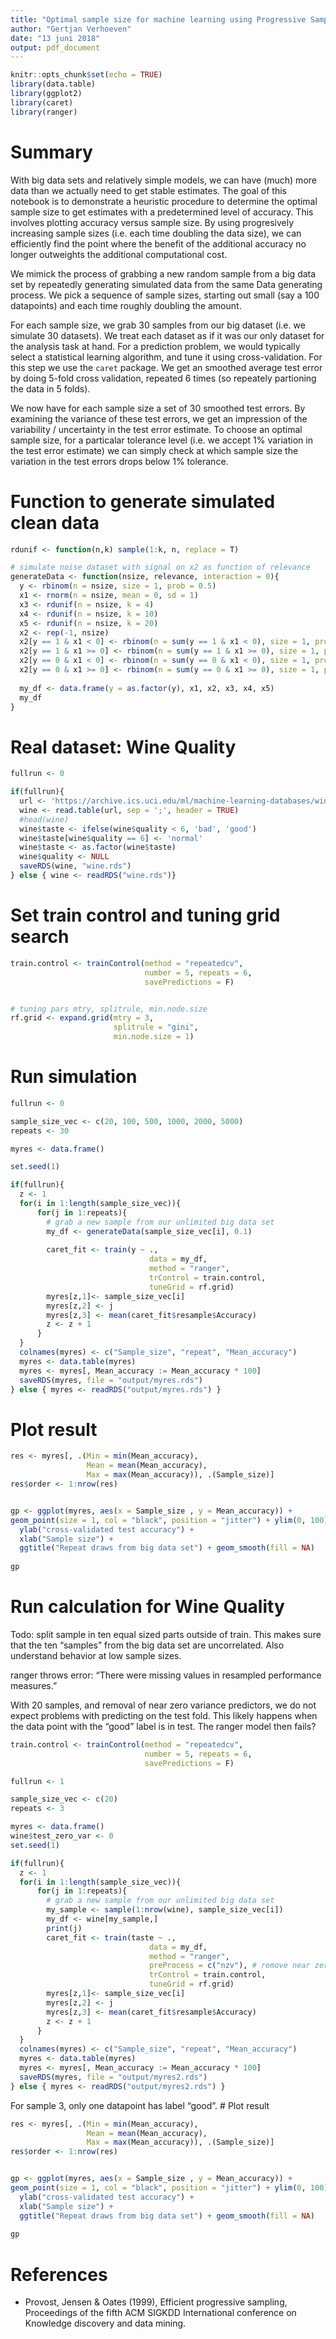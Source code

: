 ```yaml
---
title: "Optimal sample size for machine learning using Progressive Sampling"
author: "Gertjan Verhoeven"
date: "13 juni 2018"
output: pdf_document
---
```


```r
knitr::opts_chunk$set(echo = TRUE)
library(data.table)
library(ggplot2)
library(caret)
library(ranger)
```

# Summary

With big data sets and relatively simple models, we can have (much) more data than we actually need to get stable estimates.
The goal of this notebook is to demonstrate a heuristic procedure to determine the optimal sample size to get estimates with a predetermined level of accuracy. This involves plotting accuracy versus sample size. By using progresively increasing sample sizes (i.e. each time doubling the data size), we can efficiently find the point where the benefit of the additional accuracy no longer outweights the additional computational cost. 

We mimick the process of grabbing a new random sample from a big data set by repeatedly generating simulated data from the same Data generating process. We pick a sequence of sample sizes, starting out small (say a 100 datapoints) and each time roughly doubling the amount.

For each sample size, we grab 30 samples from our big dataset (i.e. we simulate 30 datasets). We treat each dataset as if it was our only dataset for the analysis task at hand. For a prediction problem, we would typically select a statistical learning algorithm, and tune it using cross-validation. For this step we use the `caret` package. We get an smoothed average test error by doing 5-fold cross validation, repeated 6 times (so repeately partioning the data in 5 folds). 

We now have for each sample size a set of 30 smoothed test errors. By examining the variance of these test errors, we get an impression of the variability / uncertainty in the test error estimate. To choose an optimal sample size, for a particalar tolerance level (i.e. we accept 1% variation in the test error estimate) we can simply check at which sample size the variation in the test errors drops below 1% tolerance.

# Function to generate simulated clean data

```r
rdunif <- function(n,k) sample(1:k, n, replace = T)

# simulate noise dataset with signal on x2 as function of relevance
generateData <- function(nsize, relevance, interaction = 0){
  y <- rbinom(n = nsize, size = 1, prob = 0.5)
  x1 <- rnorm(n = nsize, mean = 0, sd = 1)
  x3 <- rdunif(n = nsize, k = 4)
  x4 <- rdunif(n = nsize, k = 10)
  x5 <- rdunif(n = nsize, k = 20)
  x2 <- rep(-1, nsize)
  x2[y == 1 & x1 < 0] <- rbinom(n = sum(y == 1 & x1 < 0), size = 1, prob = 0.5 - relevance - interaction)
  x2[y == 1 & x1 >= 0] <- rbinom(n = sum(y == 1 & x1 >= 0), size = 1, prob = 0.5 - relevance + interaction)
  x2[y == 0 & x1 < 0] <- rbinom(n = sum(y == 0 & x1 < 0), size = 1, prob = 0.5 + relevance - interaction)
  x2[y == 0 & x1 >= 0] <- rbinom(n = sum(y == 0 & x1 >= 0), size = 1, prob = 0.5 + relevance + interaction)
  
  my_df <- data.frame(y = as.factor(y), x1, x2, x3, x4, x5)
  my_df
}
```

# Real dataset: Wine Quality

```r
fullrun <- 0

if(fullrun){
  url <- 'https://archive.ics.uci.edu/ml/machine-learning-databases/wine-quality/winequality-white.csv'
  wine <- read.table(url, sep = ';', header = TRUE)
  #head(wine)
  wine$taste <- ifelse(wine$quality < 6, 'bad', 'good')
  wine$taste[wine$quality == 6] <- 'normal'
  wine$taste <- as.factor(wine$taste)
  wine$quality <- NULL
  saveRDS(wine, "wine.rds")
} else { wine <- readRDS("wine.rds")}
```


# Set train control and tuning grid search

```r
train.control <- trainControl(method = "repeatedcv", 
                              number = 5, repeats = 6, 
                              savePredictions = F)


# tuning pars mtry, splitrule, min.node.size
rf.grid <- expand.grid(mtry = 3, 
                       splitrule = "gini",
                       min.node.size = 1)

```

# Run simulation

```r
fullrun <- 0

sample_size_vec <- c(20, 100, 500, 1000, 2000, 5000)
repeats <- 30

myres <- data.frame()

set.seed(1)

if(fullrun){
  z <- 1
  for(i in 1:length(sample_size_vec)){
      for(j in 1:repeats){
        # grab a new sample from our unlimited big data set
        my_df <- generateData(sample_size_vec[i], 0.1)
        
        caret_fit <- train(y ~ ., 
                               data = my_df,
                               method = "ranger",
                               trControl = train.control,
                               tuneGrid = rf.grid)
        myres[z,1]<- sample_size_vec[i]
        myres[z,2] <- j
        myres[z,3] <- mean(caret_fit$resample$Accuracy)
        z <- z + 1
      }
  }
  colnames(myres) <- c("Sample_size", "repeat", "Mean_accuracy")
  myres <- data.table(myres)
  myres <- myres[, Mean_accuracy := Mean_accuracy * 100]
  saveRDS(myres, file = "output/myres.rds")
} else { myres <- readRDS("output/myres.rds") }
```

# Plot result

```r
res <- myres[, .(Min = min(Mean_accuracy),
                 Mean = mean(Mean_accuracy),
                 Max = max(Mean_accuracy)), .(Sample_size)]
res$order <- 1:nrow(res)


gp <- ggplot(myres, aes(x = Sample_size , y = Mean_accuracy)) +
geom_point(size = 1, col = "black", position = "jitter") + ylim(0, 100) + 
  ylab("cross-validated test accuracy") + 
  xlab("Sample size") +
  ggtitle("Repeat draws from big data set") + geom_smooth(fill = NA)
  
gp
```


# Run calculation for Wine Quality

Todo: split sample in ten equal sized parts outside of train.
This makes sure that the ten "samples" from the big data set are uncorrelated.
Also understand behavior at low sample sizes.

ranger throws error:
"There were missing values in resampled performance measures."

With 20 samples, and removal of near zero variance predictors, we do not expect problems with predicting on the test fold.
This likely happens when the data point with the "good" label is in test.
The ranger model then fails?

```r
train.control <- trainControl(method = "repeatedcv", 
                              number = 5, repeats = 6, 
                              savePredictions = F)
```


```r
fullrun <- 1

sample_size_vec <- c(20)
repeats <- 3

myres <- data.frame()
wine$test_zero_var <- 0
set.seed(1)

if(fullrun){
  z <- 1
  for(i in 1:length(sample_size_vec)){
      for(j in 1:repeats){
        # grab a new sample from our unlimited big data set
        my_sample <- sample(1:nrow(wine), sample_size_vec[i])
        my_df <- wine[my_sample,]
        print(j)
        caret_fit <- train(taste ~ ., 
                               data = my_df,
                               method = "ranger",
                               preProcess = c("nzv"), # remove near zero variance
                               trControl = train.control,
                               tuneGrid = rf.grid)
        myres[z,1]<- sample_size_vec[i]
        myres[z,2] <- j
        myres[z,3] <- mean(caret_fit$resample$Accuracy)
        z <- z + 1
      }
  }
  colnames(myres) <- c("Sample_size", "repeat", "Mean_accuracy")
  myres <- data.table(myres)
  myres <- myres[, Mean_accuracy := Mean_accuracy * 100]
  saveRDS(myres, file = "output/myres2.rds")
} else { myres <- readRDS("output/myres2.rds") }
```
For sample 3, only one datapoint has label "good".
# Plot result

```r
res <- myres[, .(Min = min(Mean_accuracy),
                 Mean = mean(Mean_accuracy),
                 Max = max(Mean_accuracy)), .(Sample_size)]
res$order <- 1:nrow(res)


gp <- ggplot(myres, aes(x = Sample_size , y = Mean_accuracy)) +
geom_point(size = 1, col = "black", position = "jitter") + ylim(0, 100) + 
  ylab("cross-validated test accuracy") + 
  xlab("Sample size") +
  ggtitle("Repeat draws from big data set") + geom_smooth(fill = NA)
  
gp
```

# References

* Provost, Jensen & Oates (1999), Efficient progressive sampling,  Proceedings of the fifth ACM SIGKDD International conference on Knowledge discovery and data mining.
